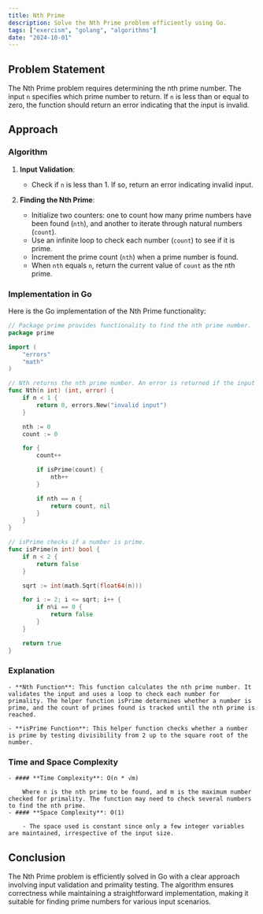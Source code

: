 ```yaml
---
title: Nth Prime
description: Solve the Nth Prime problem efficiently using Go.
tags: ["exercism", "golang", "algorithms"]
date: "2024-10-01"
---
```


## Problem Statement

The Nth Prime problem requires determining the nth prime number. The input `n` specifies which prime number to return. If `n` is less than or equal to zero, the function should return an error indicating that the input is invalid.

## Approach

### Algorithm

1. **Input Validation**:
   - Check if `n` is less than 1. If so, return an error indicating invalid input.

2. **Finding the Nth Prime**:
   - Initialize two counters: one to count how many prime numbers have been found (`nth`), and another to iterate through natural numbers (`count`).
   - Use an infinite loop to check each number (`count`) to see if it is prime.
   - Increment the prime count (`nth`) when a prime number is found.
   - When `nth` equals `n`, return the current value of `count` as the nth prime.

### Implementation in Go

Here is the Go implementation of the Nth Prime functionality:

```go
// Package prime provides functionality to find the nth prime number.
package prime

import (
	"errors"
	"math"
)

// Nth returns the nth prime number. An error is returned if the input is invalid.
func Nth(n int) (int, error) {
	if n < 1 {
		return 0, errors.New("invalid input")
	}

	nth := 0
	count := 0

	for {
		count++

		if isPrime(count) {
			nth++
		}

		if nth == n {
			return count, nil
		}
	}
}

// isPrime checks if a number is prime.
func isPrime(n int) bool {
	if n < 2 {
		return false
	}

	sqrt := int(math.Sqrt(float64(n)))

	for i := 2; i <= sqrt; i++ {
		if n%i == 0 {
			return false
		}
	}

	return true
}
```

### Explanation
    - **Nth Function**: This function calculates the nth prime number. It validates the input and uses a loop to check each number for primality. The helper function isPrime determines whether a number is prime, and the count of primes found is tracked until the nth prime is reached.

    - **isPrime Function**: This helper function checks whether a number is prime by testing divisibility from 2 up to the square root of the number.

### Time and Space Complexity
    - #### **Time Complexity**: O(n * √m)

        Where n is the nth prime to be found, and m is the maximum number checked for primality. The function may need to check several numbers to find the nth prime.
    - #### **Space Complexity**: O(1)

        - The space used is constant since only a few integer variables are maintained, irrespective of the input size.

## Conclusion
The Nth Prime problem is efficiently solved in Go with a clear approach involving input validation and primality testing. The algorithm ensures correctness while maintaining a straightforward implementation, making it suitable for finding prime numbers for various input scenarios.